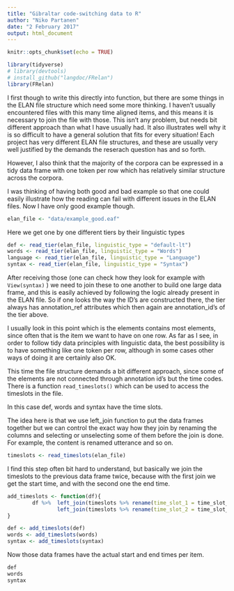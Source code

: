 ```yaml
---
title: "Gibraltar code-switching data to R"
author: "Niko Partanen"
date: "2 February 2017"
output: html_document
---
```


```r
knitr::opts_chunk$set(echo = TRUE)
```

```r
library(tidyverse)
# library(devtools)
# install_github("langdoc/FRelan")
library(FRelan)
```

I first though to write this directly into function, but there are some things in the ELAN file structure which need some more thinking. I haven't usually encountered files with this many time aligned items, and this means it is necessary to join the file with those. This isn't any problem, but needs bit different approach than what I have usually had. It also illustrates well why it is so difficult to have a general solution that fits for every situation! Each project has very different ELAN file structures, and these are usually very well justified by the demands the reserach question has and so forth.

However, I also think that the majority of the corpora can be expressed in a tidy data frame with one token per row which has relatively similar structure across the corpora.

I was thinking of having both good and bad example so that one could easily illustrate how the reading can fail with different issues in the ELAN files. Now I have only good example though.

```r

elan_file <- "data/example_good.eaf"

```

Here we get one by one different tiers by their linguistic types

```r

def <- read_tier(elan_file, linguistic_type = "default-lt")
words <- read_tier(elan_file, linguistic_type = "Words")
language <- read_tier(elan_file, linguistic_type = "Language")
syntax <- read_tier(elan_file, linguistic_type = "Syntax")

```

After receiving those (one can check how they look for example with `View(syntax)` ) we need to join these to one another to build one large data frame, and this is easily achieved by following the logic already present in the ELAN file. So if one looks the  way the ID's are constructed there, the tier always has annotation_ref attributes which then again are annotation_id's of the tier above.

I usually look in this point which is the elements contains most elements, since often that is the item we want to have on one row. As far as I see, in order to follow tidy data principles with linguistic data, the best possibility is to have something like one token per row, although in some cases other ways of doing it are certainly also OK.

This time the file structure demands a bit different approach, since some of the elements are not connected through annotation id's but the time codes. There is a function  `read_timeslots()` which can be used to access the timeslots in the file.

In this case def, words and syntax have the time slots.

The idea here is that we use left_join function to put the data frames together but we can control the exact way how they join by renaming the columns and selecting or unselecting some of them before the join is done. For example, the content is renamed utterance and so on.

```r
timeslots <- read_timeslots(elan_file)
```

I find this step often bit hard to understand, but basically we join the timeslots to the previous data frame twice, because with the first join we get the start time, and with the second one the end time.

```r

add_timeslots <- function(df){
        df %>%  left_join(timeslots %>% rename(time_slot_1 = time_slot_id, time_start = time_value)) %>%
                left_join(timeslots %>% rename(time_slot_2 = time_slot_id, time_end = time_value))
}

def <- add_timeslots(def)
words <- add_timeslots(words)
syntax <- add_timeslots(syntax)

```

Now those data frames have the actual start and end times per item. 

```r
def
words
syntax
```

